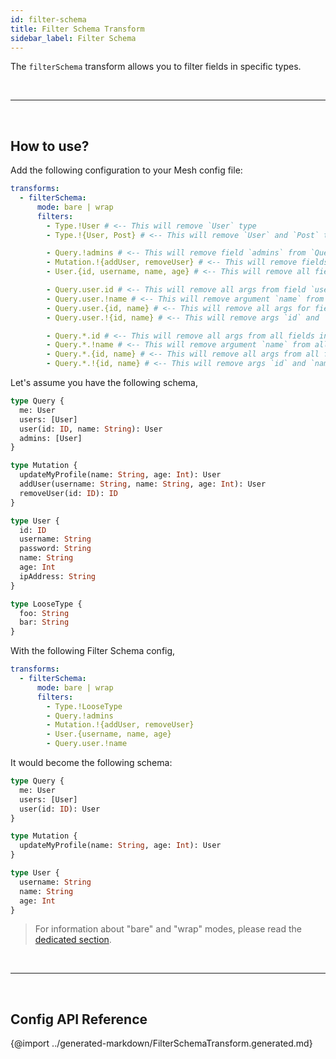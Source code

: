 ```yaml
---
id: filter-schema
title: Filter Schema Transform
sidebar_label: Filter Schema
---
```


The `filterSchema` transform allows you to filter fields in specific types.

<PackageInstall packages="@graphql-mesh/transform-filter-schema" />

<p>&nbsp;</p>

---

<p>&nbsp;</p>

## How to use?

Add the following configuration to your Mesh config file:

```yaml
transforms:
  - filterSchema:
      mode: bare | wrap
      filters:
        - Type.!User # <-- This will remove `User` type
        - Type.!{User, Post} # <-- This will remove `User` and `Post` types

        - Query.!admins # <-- This will remove field `admins` from `Query` type
        - Mutation.!{addUser, removeUser} # <-- This will remove fields `addUser` and `removeUser` from `Mutation` type
        - User.{id, username, name, age} # <-- This will remove all fields, from User type, except `id`, `username`, `name` and `age`

        - Query.user.id # <-- This will remove all args from field `user`, in Query type, except `id` only
        - Query.user.!name # <-- This will remove argument `name` from field `user`, in Query type
        - Query.user.{id, name} # <-- This will remove all args for field `user`, in Query type, except `id` and `name`
        - Query.user.!{id, name} # <-- This will remove args `id` and `name` from field `user`, in Query type

        - Query.*.id # <-- This will remove all args from all fields in Query type, except `id` only
        - Query.*.!name # <-- This will remove argument `name` from all fields in Query type
        - Query.*.{id, name} # <-- This will remove all args from all fields in Query type, except `id` and `name`
        - Query.*.!{id, name} # <-- This will remove args `id` and `name` from all fields in Query type
```

Let's assume you have the following schema,

```graphql
type Query {
  me: User
  users: [User]
  user(id: ID, name: String): User
  admins: [User]
}

type Mutation {
  updateMyProfile(name: String, age: Int): User
  addUser(username: String, name: String, age: Int): User
  removeUser(id: ID): ID
}

type User {
  id: ID
  username: String
  password: String
  name: String
  age: Int
  ipAddress: String
}

type LooseType {
  foo: String
  bar: String
}
```

With the following Filter Schema config,

```yaml
transforms:
  - filterSchema:
      mode: bare | wrap
      filters:
        - Type.!LooseType
        - Query.!admins
        - Mutation.!{addUser, removeUser}
        - User.{username, name, age}
        - Query.user.!name
```

It would become the following schema:

```graphql
type Query {
  me: User
  users: [User]
  user(id: ID): User
}

type Mutation {
  updateMyProfile(name: String, age: Int): User
}

type User {
  username: String
  name: String
  age: Int
}
```

> For information about "bare" and "wrap" modes, please read the [dedicated section](/docs/transforms/transforms-introduction#two-different-modes).

<p>&nbsp;</p>

---

<p>&nbsp;</p>

## Config API Reference

{@import ../generated-markdown/FilterSchemaTransform.generated.md}
